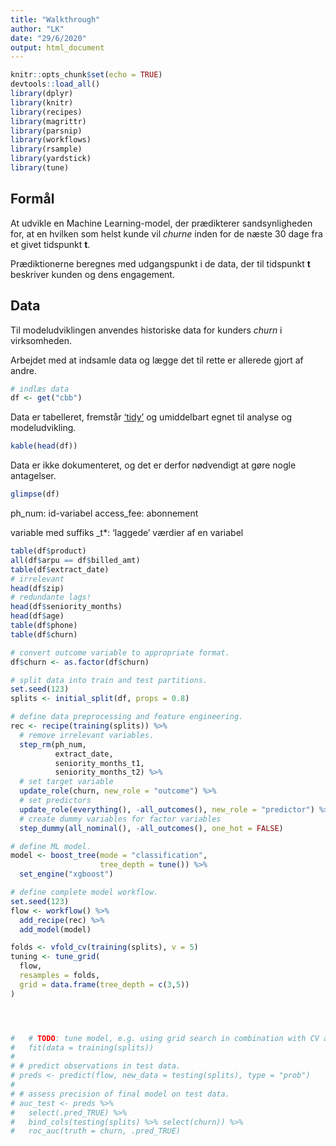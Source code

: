 ```yaml
---
title: "Walkthrough"
author: "LK"
date: "29/6/2020"
output: html_document
---
```


```r
knitr::opts_chunk$set(echo = TRUE)
devtools::load_all()
library(dplyr)
library(knitr)
library(recipes)
library(magrittr)
library(parsnip)
library(workflows)
library(rsample)
library(yardstick)
library(tune)
```

## Formål

At udvikle en Machine Learning-model, der prædikterer sandsynligheden for, at en hvilken som helst kunde vil *churne* inden for de næste 30 dage fra et givet tidspunkt **t**.

Prædiktionerne beregnes med udgangspunkt i de data, der til tidspunkt **t** beskriver kunden og dens engagement. 

## Data

Til modeludviklingen anvendes historiske data for kunders *churn* i virksomheden.

Arbejdet med at indsamle data og lægge det til rette er allerede gjort af andre.

```r
# indlæs data
df <- get("cbb")
```

Data er tabelleret, fremstår ['tidy'](https://en.wikipedia.org/wiki/Tidy_data) og umiddelbart egnet til analyse og modeludvikling.

```r
kable(head(df))
```

Data er ikke dokumenteret, og det er derfor nødvendigt at gøre nogle antagelser.
```r
glimpse(df)
```

ph_num: id-variabel
access_fee: abonnement

variable med suffiks _t*: 'laggede' værdier af en variabel

```r
table(df$product)
all(df$arpu == df$billed_amt)
table(df$extract_date)
# irrelevant
head(df$zip)
# redundante lags!
head(df$seniority_months)
head(df$age)
table(df$phone)
table(df$churn)
```

```r
# convert outcome variable to appropriate format.
df$churn <- as.factor(df$churn)

# split data into train and test partitions.
set.seed(123)
splits <- initial_split(df, props = 0.8)

# define data preprocessing and feature engineering.
rec <- recipe(training(splits)) %>% 
  # remove irrelevant variables.
  step_rm(ph_num, 
          extract_date, 
          seniority_months_t1,
          seniority_months_t2) %>%
  # set target variable
  update_role(churn, new_role = "outcome") %>%
  # set predictors
  update_role(everything(), -all_outcomes(), new_role = "predictor") %>%
  # create dummy variables for factor variables
  step_dummy(all_nominal(), -all_outcomes(), one_hot = FALSE)

# define ML model.
model <- boost_tree(mode = "classification",
                    tree_depth = tune()) %>%
  set_engine("xgboost")

# define complete model workflow.
set.seed(123)
flow <- workflow() %>%
  add_recipe(rec) %>%
  add_model(model)

folds <- vfold_cv(training(splits), v = 5)
tuning <- tune_grid(
  flow,
  resamples = folds,
  grid = data.frame(tree_depth = c(3,5))
)




#   # TODO: tune model, e.g. using grid search in combination with CV and *AUC* as   #    performance metric.
#   fit(data = training(splits))
# 
# # predict observations in test data.
# preds <- predict(flow, new_data = testing(splits), type = "prob")
# 
# # assess precision of final model on test data.
# auc_test <- preds %>%
#   select(.pred_TRUE) %>%
#   bind_cols(testing(splits) %>% select(churn)) %>%
#   roc_auc(truth = churn, .pred_TRUE)
```













